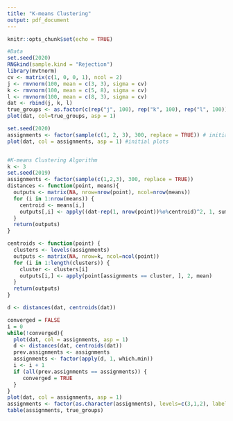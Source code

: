 ```yaml
---
title: "K-means Clustering"
output: pdf_document
---
```


```r
knitr::opts_chunk$set(echo = TRUE)
```

```r
#Data 
set.seed(2020)
RNGkind(sample.kind = "Rejection")
library(mvtnorm)
cv <- matrix(c(1, 0, 0, 1), ncol = 2)
j <- rmvnorm(100, mean = c(3, 3), sigma = cv)
k <- rmvnorm(100, mean = c(5, 8), sigma = cv)
l <- rmvnorm(100, mean = c(8, 3), sigma = cv)
dat <- rbind(j, k, l)
true_groups <- as.factor(c(rep("j", 100), rep("k", 100), rep("l", 100)))
plot(dat, col=true_groups, asp = 1)

set.seed(2020)
assignments <- factor(sample(c(1, 2, 3), 300, replace = TRUE)) # initial groupings
plot(dat, col = assignments, asp = 1) #initial plots


#K-means Clustering Algorithm
k <- 3
set.seed(2019)
assignments <- factor(sample(c(1,2,3), 300, replace = TRUE))
distances <- function(point, means){
  outputs <- matrix(NA, nrow=nrow(point), ncol=nrow(means))
  for (i in 1:nrow(means)) {
    centroid <- means[i,]
    outputs[,i] <- apply((dat-rep(1, nrow(point))%o%centroid)^2, 1, sum)
  }
  return(outputs)
}

centroids <- function(point) {
  clusters <- levels(assignments)
  outputs <- matrix(NA, nrow=k, ncol=ncol(point))
  for (i in 1:length(clusters)) {
    cluster <- clusters[i]
    outputs[i,] <- apply(point[assignments == cluster, ], 2, mean)
  }
  return(outputs)
}

d <- distances(dat, centroids(dat))

converged = FALSE
i = 0
while(!converged){
  plot(dat, col = assignments, asp = 1)
  d <- distances(dat, centroids(dat))
  prev.assignments <- assignments
  assignments <- factor(apply(d, 1, which.min))
  i <- i + 1
  if (all(prev.assignments == assignments)) {
     converged = TRUE
  }
}
plot(dat, col = assignments, asp = 1)
assignments <- factor(as.character(assignments), levels=c(3,1,2), labels=c("j", "k", "l"))
table(assignments, true_groups)

```